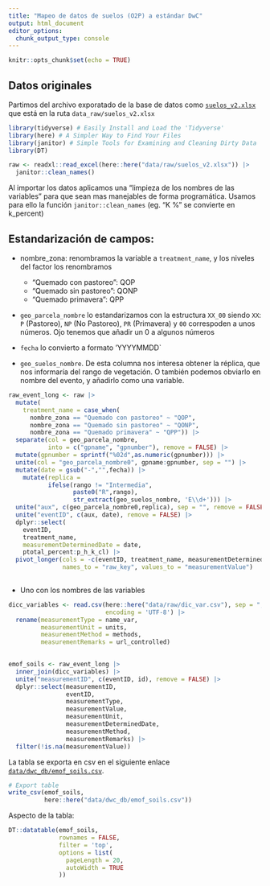 ```yaml
---
title: "Mapeo de datos de suelos (O2P) a estándar DwC"
output: html_document
editor_options: 
  chunk_output_type: console
---
```


```r
knitr::opts_chunk$set(echo = TRUE)
```

## Datos originales

Partimos del archivo exporatado de la base de datos como [`suelos_v2.xlsx`](data_raw/suelos_v2.xlsx) que está en la ruta `data_raw/suelos_v2.xlsx` 

```r
library(tidyverse) # Easily Install and Load the 'Tidyverse'
library(here) # A Simpler Way to Find Your Files
library(janitor) # Simple Tools for Examining and Cleaning Dirty Data
library(DT)
```

```r
raw <- readxl::read_excel(here::here("data/raw/suelos_v2.xlsx")) |> 
  janitor::clean_names()
```

Al importar los datos aplicamos una "limpieza de los nombres de las variables" para que sean mas manejables de forma programática. Usamos para ello la función `janitor::clean_names` (eg. "K %" se convierte en k_percent)

## Estandarización de campos: 

  - nombre_zona: renombramos la variable a `treatment_name`, y los niveles del factor los renombramos 
  
    - "Quemado con pastoreo": QOP
    - "Quemado sin pastoreo": QONP
    - "Quemado primavera": QPP
    
  - `geo_parcela_nombre` lo estandarizamos con la estructura `XX_00` siendo `XX`: `P` (Pastoreo), `NP` (No Pastoreo), `PR` (Primavera) y `00` correspoden a unos números. Ojo tenemos que añadir un 0 a algunos números
  - `fecha` lo convierto a formato 'YYYYMMDD` 
  - `geo_suelos_nombre`. De esta columna nos interesa obtener la réplica, que nos informaría del rango de vegetación. O también podemos obviarlo en nombre del evento, y añadirlo como una variable. 


```r
raw_event_long <- raw |> 
  mutate(
    treatment_name = case_when(
      nombre_zona == "Quemado con pastoreo" ~ "QOP",
      nombre_zona == "Quemado sin pastoreo" ~ "QONP",
      nombre_zona == "Quemado primavera" ~ "QPP")) |> 
  separate(col = geo_parcela_nombre, 
           into = c("gpname", "gpnumber"), remove = FALSE) |> 
  mutate(gpnumber = sprintf("%02d",as.numeric(gpnumber))) |> 
  unite(col = "geo_parcela_nombre0", gpname:gpnumber, sep = "") |> 
  mutate(date = gsub("-","",fecha)) |> 
    mutate(replica = 
           ifelse(rango != "Intermedia",
                  paste0("R",rango), 
                  str_extract(geo_suelos_nombre, 'E\\d+'))) |> 
  unite("aux", c(geo_parcela_nombre0,replica), sep = "", remove = FALSE) |>
  unite("eventID", c(aux, date), remove = FALSE) |> 
  dplyr::select(
    eventID, 
    treatment_name, 
    measurementDeterminedDate = date, 
    ptotal_percent:p_h_k_cl) |> 
  pivot_longer(cols = -c(eventID, treatment_name, measurementDeterminedDate), 
               names_to = "raw_key", values_to = "measurementValue")
  
```

- Uno con los nombres de las variables

```r
dicc_variables <- read.csv(here::here("data/raw/dic_var.csv"), sep = ";", 
                           encoding = 'UTF-8') |> 
  rename(measurementType = name_var,
         measurementUnit = units,
         measurementMethod = methods,
         measurementRemarks = url_controlled)
      
```


```r
emof_soils <- raw_event_long |> 
  inner_join(dicc_variables) |> 
  unite("measurementID", c(eventID, id), remove = FALSE) |> 
  dplyr::select(measurementID, 
                eventID,
                measurementType,
                measurementValue,
                measurementUnit,
                measurementDeterminedDate,
                measurementMethod, 
                measurementRemarks) |> 
  filter(!is.na(measurementValue))
```


La tabla se exporta en csv en el siguiente enlace [`data/dwc_db/emof_soils.csv`](data/dwc_db/emof_soils.csv). 

```r
# Export table
write_csv(emof_soils, 
          here::here("data/dwc_db/emof_soils.csv"))
```

Aspecto de la tabla: 

```r
DT::datatable(emof_soils,
              rownames = FALSE,
              filter = 'top',
              options = list(
                pageLength = 20, 
                autoWidth = TRUE
              ))
```





